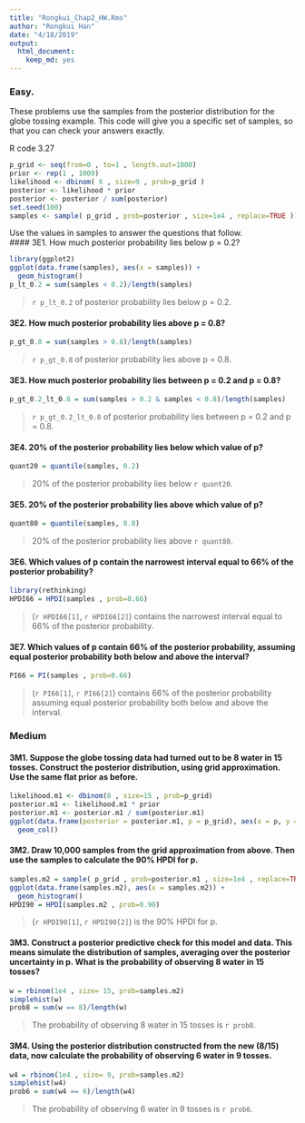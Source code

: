```yaml
---
title: "Rongkui_Chap2_HW.Rms"
author: "Rongkui Han"
date: "4/18/2019"
output: 
  html_document: 
    keep_md: yes
---
```


### Easy.   

These problems use the samples from the posterior distribution for the globe tossing example. This code will give you a specific set of samples, so that you can check your answers exactly.    

R code 3.27    
```r
p_grid <- seq(from=0 , to=1 , length.out=1000) 
prior <- rep(1 , 1000)
likelihood <- dbinom( 6 , size=9 , prob=p_grid )
posterior <- likelihood * prior
posterior <- posterior / sum(posterior)
set.seed(100)
samples <- sample( p_grid , prob=posterior , size=1e4 , replace=TRUE )
```

Use the values in samples to answer the questions that follow.   
#### 3E1. How much posterior probability lies below p = 0.2?   
```r
library(ggplot2)
ggplot(data.frame(samples), aes(x = samples)) +
  geom_histogram()
p_lt_0.2 = sum(samples < 0.2)/length(samples)
```

> `r p_lt_0.2` of posterior probability lies below p = 0.2.    

#### 3E2. How much posterior probability lies above p = 0.8?   

```r
p_gt_0.8 = sum(samples > 0.8)/length(samples)
```

> `r p_gt_0.8` of posterior probability lies above p = 0.8.     

#### 3E3. How much posterior probability lies between p = 0.2 and p = 0.8?   

```r
p_gt_0.2_lt_0.8 = sum(samples > 0.2 & samples < 0.8)/length(samples)
```

> `r p_gt_0.2_lt_0.8` of posterior probability lies between p = 0.2 and p = 0.8.    

#### 3E4. 20% of the posterior probability lies below which value of p?   

```r
quant20 = quantile(samples, 0.2)
```

> 20% of the posterior probability lies below `r quant20`.   

#### 3E5. 20% of the posterior probability lies above which value of p?     

```r
quant80 = quantile(samples, 0.8)
```

> 20% of the posterior probability lies above `r quant80`.   

#### 3E6. Which values of p contain the narrowest interval equal to 66% of the posterior probability?     

```r
library(rethinking)
HPDI66 = HPDI(samples , prob=0.66)
```

> (`r HPDI66[1]`, `r HPDI66[2]`) contains the narrowest interval equal to 66% of the posterior probability.    

#### 3E7. Which values of p contain 66% of the posterior probability, assuming equal posterior probability both below and above the interval?    

```r
PI66 = PI(samples , prob=0.66)
```

> (`r PI66[1]`, `r PI66[2]`) contains 66% of the posterior probability assuming equal posterior probability both below and above the interval.    


### Medium    
#### 3M1. Suppose the globe tossing data had turned out to be 8 water in 15 tosses. Construct the posterior distribution, using grid approximation. Use the same flat prior as before.    

```r
likelihood.m1 <- dbinom(8 , size=15 , prob=p_grid)
posterior.m1 <- likelihood.m1 * prior
posterior.m1 <- posterior.m1 / sum(posterior.m1)
ggplot(data.frame(posterior = posterior.m1, p = p_grid), aes(x = p, y = posterior)) +
  geom_col()
```


#### 3M2. Draw 10,000 samples from the grid approximation from above. Then use the samples to calculate the 90% HPDI for p.   

```r
samples.m2 = sample( p_grid , prob=posterior.m1 , size=1e4 , replace=TRUE)
ggplot(data.frame(samples.m2), aes(x = samples.m2)) +
  geom_histogram()
HPDI90 = HPDI(samples.m2 , prob=0.90)
```

> (`r HPDI90[1]`, `r HPDI90[2]`) is the 90% HPDI for p.    

#### 3M3. Construct a posterior predictive check for this model and data. This means simulate the distribution of samples, averaging over the posterior uncertainty in p. What is the probability of observing 8 water in 15 tosses?   

```r
w = rbinom(1e4 , size= 15, prob=samples.m2)
simplehist(w)
prob8 = sum(w == 8)/length(w)
```

> The probability of observing 8 water in 15 tosses is `r prob8`.  

#### 3M4. Using the posterior distribution constructed from the new (8/15) data, now calculate the probability of observing 6 water in 9 tosses.      

```r
w4 = rbinom(1e4 , size= 9, prob=samples.m2)
simplehist(w4)
prob6 = sum(w4 == 6)/length(w4)
```

> The probability of observing 6 water in 9 tosses is `r prob6`.  
